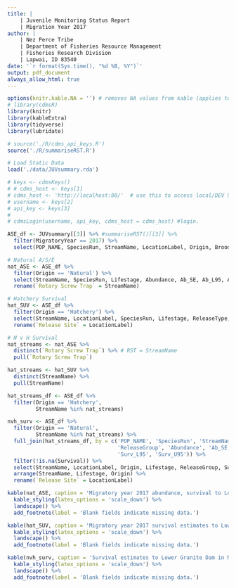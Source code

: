 ```yaml
---
title: |
    | Juvenile Monitoring Status Report
    | Migration Year 2017
author: |
    | Nez Perce Tribe
    | Department of Fisheries Resource Management
    | Fisheries Research Division
    | Lapwai, ID 83540
date: '`r format(Sys.time(), "%d %B, %Y")`'
output: pdf_document
always_allow_html: true
---
```

```r
options(knitr.kable.NA = '') # removes NA values from kable (applies to all)
# library(cdmsR)
library(knitr)
library(kableExtra) 
library(tidyverse)
library(lubridate)

# source('./R/cdms_api_keys.R')
source('./R/summariseRST.R')

# Load Static Data
load('./data/JUVsummary.rda')

```

```r
# keys <- cdmsKeys()
# # cdms_host <- keys[1]
# cdms_host <- 'http://localhost:80/'  # use this to access local/DEV SQL server
# username <- keys[2]
# api_key <- keys[3]
# 
# cdmsLogin(username, api_key, cdms_host = cdms_host) #login.
```

```r
ASE_df <- JUVsummary[[3]] %>% #summariseRST()[[3]] %>%
  filter(MigratoryYear == 2017) %>%
  select(POP_NAME, SpeciesRun, StreamName, LocationLabel, Origin, BroodYear, MigratoryYear, Year, Lifestage, Abundance, Ab_SE, Ab_L95, Ab_U95, ReleaseType, ReleaseGroup, AdClipped, SurvivalTo, Survival, Surv_SE, Surv_L95, Surv_U95, Equivalents)

# Natural A/S/E
nat_ASE <- ASE_df %>%
  filter(Origin == 'Natural') %>%
  select(StreamName, SpeciesRun, Lifestage, Abundance, Ab_SE, Ab_L95, Ab_U95, Survival, Surv_SE, Surv_L95, Surv_U95, Equivalents) %>%
  rename(`Rotary Screw Trap` = StreamName)

# Hatchery Survival
hat_SUV <- ASE_df %>%
  filter(Origin == 'Hatchery') %>%
  select(StreamName, LocationLabel, SpeciesRun, Lifestage, ReleaseType, Survival, Surv_SE, Surv_L95, Surv_U95) %>%
  rename(`Release Site` = LocationLabel)

# N v H Survival
nat_streams <- nat_ASE %>%
  distinct(`Rotary Screw Trap`) %>% # RST = StreamName
  pull(`Rotary Screw Trap`)

hat_streams <- hat_SUV %>%
  distinct(StreamName) %>%
  pull(StreamName)

hat_streams_df <- ASE_df %>%
  filter(Origin == 'Hatchery',
         StreamName %in% nat_streams)

nvh_surv <- ASE_df %>%
  filter(Origin == 'Natural', 
         StreamName %in% hat_streams) %>%
  full_join(hat_streams_df, by = c('POP_NAME', 'SpeciesRun', 'StreamName', 'LocationLabel', 'Lifestage', 'Origin', 'BroodYear', 'MigratoryYear',
                                   'ReleaseGroup', 'Abundance', 'Ab_SE', 'Ab_L95', 'Ab_U95', 'SurvivalTo', 'Survival', 'Surv_SE', 
                                   'Surv_L95', 'Surv_U95')) %>%
  filter(!is.na(Survival)) %>%
  select(StreamName, LocationLabel, Origin, Lifestage, ReleaseGroup, Survival, Surv_SE, Surv_L95, Surv_U95) %>%
  arrange(StreamName, Lifestage, Origin) %>%
  rename(`Release Site` = LocationLabel)

```

```r
kable(nat_ASE, caption = 'Migratory year 2017 abundance, survival to Lower Granite Dam, and smolt equivalent estimates for natural origin fish interrogated at Rotary Screw Traps maintained by the Nez Perce Tribe Department of Fisheries Resource Management.', booktabs = TRUE) %>%
  kable_styling(latex_options = 'scale_down') %>%
  landscape() %>%
  add_footnote(label = 'Blank fields indicate missing data.') 
```

```r
kable(hat_SUV, caption = 'Migratory year 2017 survival estimates to Lower Granite Dam for hatchery origin fish released by the Nez Perce Tribe Department of Fisheries Resource Management.', booktabs = TRUE) %>%
  kable_styling(latex_options = 'scale_down') %>%
  landscape() %>%
  add_footnote(label = 'Blank fields indicate missing data.')
```

```r
kable(nvh_surv, caption = 'Survival estimates to Lower Granite Dam in Migration Year 2017 for hatchery and natural origin Spring/Summer Chinook salmon.', booktabs = TRUE) %>%
  kable_styling(latex_options = 'scale_down') %>%
  landscape() %>%
  add_footnote(label = 'Blank fields indicate missing data.')
```

